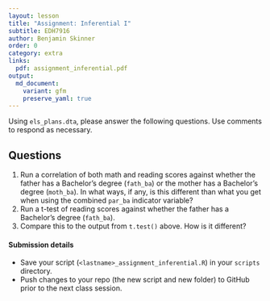 ```yaml
---
layout: lesson
title: "Assignment: Inferential I"
subtitle: EDH7916
author: Benjamin Skinner
order: 0
category: extra
links:
  pdf: assignment_inferential.pdf
output:
  md_document:
    variant: gfm
    preserve_yaml: true
---
```


Using `els_plans.dta`, please answer the following questions. Use
comments to respond as necessary.

## Questions

1. Run a correlation of both math and reading scores against whether
 the father has a Bachelor's degree (`fath_ba`) or the mother has a
 Bachelor's degree (`moth_ba`). In what ways, if any, is this
 different than what you get when using the combined `par_ba`
 indicator variable? 
1. Run a t-test of reading scores against whether the father has a
   Bachelor's degree (`fath_ba`).
1. Compare this to the output from `t.test()` above. How is it
   different?

#### Submission details

- Save your script (`<lastname>_assignment_inferential.R`) in your `scripts`
  directory.
- Push changes to your repo (the new script and new folder) to GitHub
  prior to the next class session.





